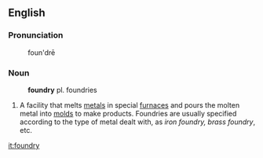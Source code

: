 ==English==

=== Pronunciation ===
:foun'drē

=== Noun ===
:'''foundry''' pl. foundries

# A facility that melts [[metal]]s in special [[furnace]]s and pours the molten metal into [[mold]]s to make products. Foundries are usually specified according to the type of metal dealt with, as ''iron foundry, brass foundry'', etc.

[[it:foundry]]